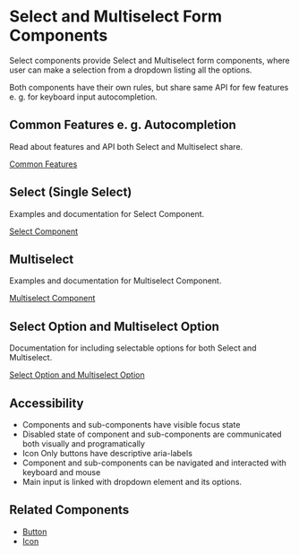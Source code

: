 
<Meta title="Components/Form/Select" />

# Select and Multiselect Form Components

Select components provide Select and Multiselect form components, where user can make a selection from a dropdown listing all the options.

Both components have their own rules, but share same API for few features e. g. for keyboard input autocompletion.

## Common Features e. g. Autocompletion

Read about features and API both Select and Multiselect share.

[Common Features](/docs/components-form-select-common-features--documentation)

## Select (Single Select)

Examples and documentation for Select Component.

[Select Component](/docs/components-form-select-select--documentation)

## Multiselect

Examples and documentation for Multiselect Component.

[Multiselect Component](/docs/components-form-select-multiselect--documentation)

## Select Option and Multiselect Option

Documentation for including selectable options for both Select and Multiselect.

[Select Option and Multiselect Option](/docs/components-form-select-select-and-multiselect-option--documentation)

## Accessibility

* Components and sub-components have visible focus state
* Disabled state of component and sub-components are communicated both visually and programatically
* Icon Only buttons have descriptive aria-labels
* Component and sub-components can be navigated and interacted with keyboard and mouse
* Main input is linked with dropdown element and its options.

## Related Components

* [Button](/docs/components-button--documentation)
* [Icon](/docs/components-icon--documentation)
